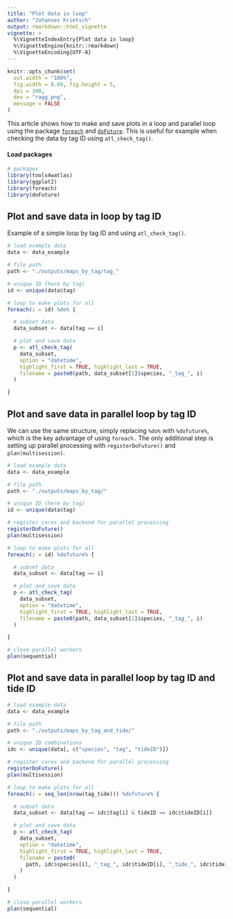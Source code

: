 ```yaml
---
title: "Plot data in loop"
author: "Johannes Krietsch"
output: rmarkdown::html_vignette
vignette: >
  %\VignetteIndexEntry{Plot data in loop}
  %\VignetteEngine{knitr::rmarkdown}
  %\VignetteEncoding{UTF-8}
---
```


```r
knitr::opts_chunk$set(
  out.width = "100%",
  fig.width = 8.89, fig.height = 5,
  dpi = 300,
  dev = "ragg_png",
  message = FALSE
)
```

This article shows how to make and save plots in a loop and parallel loop using the package [`foreach`]() and [`doFuture`](). This is useful for example when checking the data by tag ID using `atl_check_tag()`.

#### Load packages

```r
# packages
library(tools4watlas)
library(ggplot2)
library(foreach)
library(doFuture)
```

## Plot and save data in loop by tag ID

Example of a simple loop by tag ID and using `atl_check_tag()`.

```r
# load example data
data <- data_example

# file path
path <- "./outputs/maps_by_tag/tag_"

# unique ID (here by tag)
id <- unique(data$tag)

# loop to make plots for all
foreach(i = id) %do% {

  # subset data
  data_subset <- data[tag == i]

  # plot and save data
  p <- atl_check_tag(
    data_subset,
    option = "datetime",
    highlight_first = TRUE, highlight_last = TRUE,
    filename = paste0(path, data_subset[1]$species, "_tag_", i)
  )

}
```

## Plot and save data in parallel loop by tag ID

We can use the same structure, simply replacing `%do%` with `%dofuture%`, which is the key advantage of using `foreach.` The only additional step is setting up parallel processing with `registerDoFuture()` and `plan(multisession)`.

```r
# load example data
data <- data_example

# file path
path <- "./outputs/maps_by_tag/"

# unique ID (here by tag)
id <- unique(data$tag)

# register cores and backend for parallel processing
registerDoFuture()
plan(multisession)

# loop to make plots for all
foreach(i = id) %dofuture% {

  # subset data
  data_subset <- data[tag == i]

  # plot and save data
  p <- atl_check_tag(
    data_subset,
    option = "datetime",
    highlight_first = TRUE, highlight_last = TRUE,
    filename = paste0(path, data_subset[1]$species, "_tag_", i)
  )

}

# close parallel workers
plan(sequential)
```
## Plot and save data in parallel loop by tag ID and tide ID

```r
# load example data
data <- data_example

# file path
path <- "./outputs/maps_by_tag_and_tide/"

# unique ID combinations
idc <- unique(data[, c("species", "tag", "tideID")])

# register cores and backend for parallel processing
registerDoFuture()
plan(multisession)

# loop to make plots for all
foreach(i = seq_len(nrow(tag_tide))) %dofuture% {

  # subset data
  data_subset <- data[tag == idc$tag[i] & tideID == idc$tideID[i]]

  # plot and save data
  p <- atl_check_tag(
    data_subset,
    option = "datetime",
    highlight_first = TRUE, highlight_last = TRUE,
    filename = paste0(
      path, idc$species[i], "_tag_", idc$tideID[i], "_tide_", idc$tideID[i]
    )
  )

}

# close parallel workers
plan(sequential)
```

